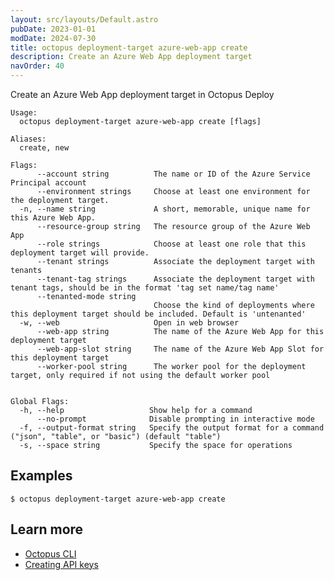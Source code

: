 ```yaml
---
layout: src/layouts/Default.astro
pubDate: 2023-01-01
modDate: 2024-07-30
title: octopus deployment-target azure-web-app create
description: Create an Azure Web App deployment target
navOrder: 40
---
```


Create an Azure Web App deployment target in Octopus Deploy

```
Usage:
  octopus deployment-target azure-web-app create [flags]

Aliases:
  create, new

Flags:
      --account string          The name or ID of the Azure Service Principal account
      --environment strings     Choose at least one environment for the deployment target.
  -n, --name string             A short, memorable, unique name for this Azure Web App.
      --resource-group string   The resource group of the Azure Web App
      --role strings            Choose at least one role that this deployment target will provide.
      --tenant strings          Associate the deployment target with tenants
      --tenant-tag strings      Associate the deployment target with tenant tags, should be in the format 'tag set name/tag name'
      --tenanted-mode string    
                                Choose the kind of deployments where this deployment target should be included. Default is 'untenanted'
  -w, --web                     Open in web browser
      --web-app string          The name of the Azure Web App for this deployment target
      --web-app-slot string     The name of the Azure Web App Slot for this deployment target
      --worker-pool string      The worker pool for the deployment target, only required if not using the default worker pool


Global Flags:
  -h, --help                   Show help for a command
      --no-prompt              Disable prompting in interactive mode
  -f, --output-format string   Specify the output format for a command ("json", "table", or "basic") (default "table")
  -s, --space string           Specify the space for operations

```

## Examples

<SamplesInstance />

```
$ octopus deployment-target azure-web-app create

```

## Learn more

- [Octopus CLI](/docs/octopus-rest-api/cli)
- [Creating API keys](/docs/octopus-rest-api/how-to-create-an-api-key)